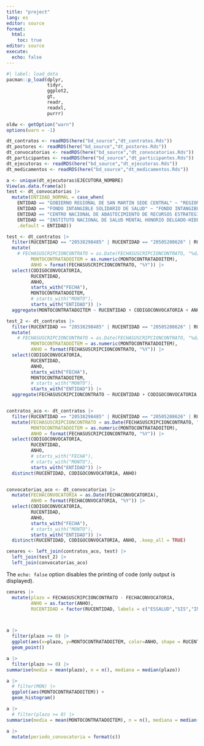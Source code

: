 ```yaml
---
title: "project"
lang: es
editor: source
format:
  html:
    toc: true
editor: source
execute:
  echo: false
---
```

```r
#| label: load_data
pacman::p_load(dplyr,
               tidyr,
               ggplot2,
               gt,
               readr,
               readxl,
               purrr)

oldw <- getOption("warn")
options(warn = -1)
```

```r
dt_contratos <- readRDS(here("bd_source","dt_contratos.Rds"))
dt_postores <- readRDS(here("bd_source","dt_postores.Rds"))
dt_convocatorias <- readRDS(here("bd_source","dt_convocatorias.Rds"))
dt_participantes <- readRDS(here("bd_source","dt_participantes.Rds"))
dt_ejecutoras <- readRDS(here("bd_source","dt_ejecutoras.Rds"))
dt_medicamentos <- readRDS(here("bd_source","dt_medicamentos.Rds"))
```



```r
a <- unique(dt_ejecutoras$EJECUTORA_NOMBRE)
View(as.data.frame(a))
test <- dt_convocatorias |>
  mutate(ENTIDAD_NORMAL = case_when(
    ENTIDAD == "GOBIERNO REGIONAL DE SAN MARTIN SEDE CENTRAL" ~ "REGION SAN MARTIN-SEDE CENTRAL",
    ENTIDAD == "FONDO INTANGIBLE SOLIDARIO DE SALUD" ~ "FONDO INTANGIBLE SOLIDARIO DE SALUD - FISSAL",
    ENTIDAD == "CENTRO NACIONAL DE ABASTECIMIENTO DE RECURSOS ESTRATEGICOS EN SALUD" ~ "CENTRO NACIONAL DE ABASTECIMIENTOS DE RECURSOS ESTRATEGICOS DE SALUD",
    ENTIDAD == "INSTITUTO NACIONAL DE SALUD MENTAL HONORIO DELGADO-HIDEYO NOGUCHI" ~ "INSTITUTO NACIONAL DE SALUD MENTAL",
    .default = ENTIDAD))

test <- dt_contratos |>
  filter(RUCENTIDAD == "20538298485" | RUCENTIDAD == "20505208626" | RUCENTIDAD == "20131257750" | RUCENTIDAD == "20514964778") |>
  mutate(
    # FECHASUSCRIPCIONCONTRATO = as.Date(FECHASUSCRIPCIONCONTRATO, "%d/%m/%y"),
         MONTOCONTRATADOITEM = as.numeric(MONTOCONTRATADOITEM),
         ANHO = format(FECHASUSCRIPCIONCONTRATO, "%Y")) |>
  select(CODIGOCONVOCATORIA,
         RUCENTIDAD,
         ANHO,
         starts_with("FECHA"),
         MONTOCONTRATADOITEM,
         # starts_with("MONTO"),
         starts_with("ENTIDAD")) |>
  aggregate(MONTOCONTRATADOITEM ~ RUCENTIDAD + CODIGOCONVOCATORIA + ANHO, sum)

test_2 <- dt_contratos |>
  filter(RUCENTIDAD == "20538298485" | RUCENTIDAD == "20505208626" | RUCENTIDAD == "20131257750" | RUCENTIDAD == "20514964778") |>
  mutate(
    # FECHASUSCRIPCIONCONTRATO = as.Date(FECHASUSCRIPCIONCONTRATO, "%d/%m/%y"),
         MONTOCONTRATADOITEM = as.numeric(MONTOCONTRATADOITEM),
         ANHO = format(FECHASUSCRIPCIONCONTRATO, "%Y")) |>
  select(CODIGOCONVOCATORIA,
         RUCENTIDAD,
         ANHO,
         starts_with("FECHA"),
         MONTOCONTRATADOITEM,
         # starts_with("MONTO"),
         starts_with("ENTIDAD")) |>
  aggregate(FECHASUSCRIPCIONCONTRATO ~ RUCENTIDAD + CODIGOCONVOCATORIA + ANHO, max)


contratos_aco <- dt_contratos |>
  filter(RUCENTIDAD == "20538298485" | RUCENTIDAD == "20505208626" | RUCENTIDAD == "20131257750" | RUCENTIDAD == "20514964778") |>
  mutate(FECHASUSCRIPCIONCONTRATO = as.Date(FECHASUSCRIPCIONCONTRATO, "%d/%m/%y"),
         MONTOCONTRATADOITEM = as.numeric(MONTOCONTRATADOITEM),
         ANHO = format(FECHASUSCRIPCIONCONTRATO, "%Y")) |>
  select(CODIGOCONVOCATORIA,
         RUCENTIDAD,
         ANHO,
         # starts_with("FECHA"),
         # starts_with("MONTO"),
         starts_with("ENTIDAD")) |>
  distinct(RUCENTIDAD, CODIGOCONVOCATORIA, ANHO)


convocatorias_aco <- dt_convocatorias |>
  mutate(FECHACONVOCATORIA = as.Date(FECHACONVOCATORIA),
         ANHO = format(FECHACONVOCATORIA, "%Y")) |>
  select(CODIGOCONVOCATORIA,
         RUCENTIDAD,
         ANHO,
         starts_with("FECHA"),
         # starts_with("MONTO"),
         starts_with("ENTIDAD")) |>
  distinct(RUCENTIDAD, CODIGOCONVOCATORIA, ANHO, .keep_all = TRUE)

cenares <- left_join(contratos_aco, test) |>
  left_join(test_2) |>
  left_join(convocatorias_aco)

```

The `echo: false` option disables the printing of code (only output is displayed).

```r
cenares |>
  mutate(plazo = FECHASUSCRIPCIONCONTRATO - FECHACONVOCATORIA,
         ANHO = as.factor(ANHO),
         RUCENTIDAD = factor(RUCENTIDAD, labels = c("ESSALUD","SIS","INEN","CENARES"))) -> a



a |>
  filter(plazo >= 0) |>
  ggplot(aes(x=plazo, y=MONTOCONTRATADOITEM, color=ANHO, shape = RUCENTIDAD)) +
  geom_point()

```

```r
a |>
  filter(plazo >= 0) |>
summarise(media = mean(plazo), n = n(), mediana = median(plazo))
```

```r
a |>
  # filter(MON) |>
  ggplot(aes(MONTOCONTRATADOITEM)) +
  geom_histogram()

```

```r
a |>
  # filter(plazo >= 0) |>
summarise(media = mean(MONTOCONTRATADOITEM), n = n(), mediana = median(MONTOCONTRATADOITEM))
```

```r
a |>
  mutate(periodo_convocatoria = format(c))
```
